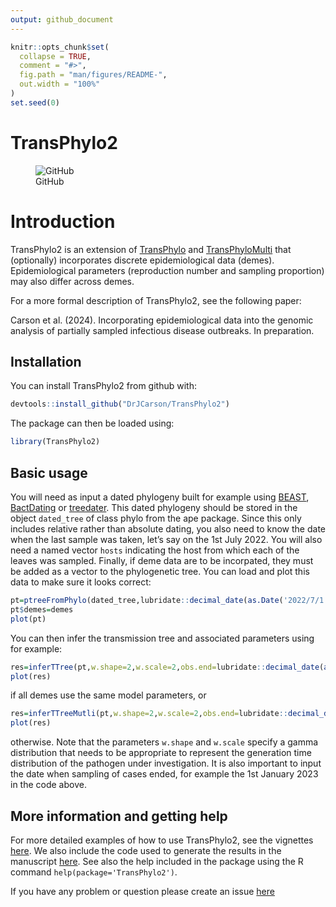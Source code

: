 ```yaml
---
output: github_document
---
```


<!-- README.md is generated from README.Rmd. Please edit that file -->

```r
knitr::opts_chunk$set(
  collapse = TRUE,
  comment = "#>",
  fig.path = "man/figures/README-",
  out.width = "100%"
)
set.seed(0)
```

# TransPhylo2

![GitHub](https://img.shields.io/github/license/DrJCarson/TransPhylo2)

# Introduction

TransPhylo2 is an extension of [TransPhylo](https://github.com/xavierdidelot/TransPhylo)
and [TransPhyloMulti](https://github.com/DrJCarson/TransPhyloMulti) that (optionally)
incorporates discrete epidemiological data (demes). Epidemiological parameters (reproduction
number and sampling proportion) may also differ across demes. 

For a more formal description of TransPhylo2, see the following paper:

Carson et al. (2024). Incorporating epidemiological data into the genomic analysis of partially sampled infectious disease outbreaks. In preparation.

## Installation

You can install TransPhylo2 from github with:

```r
devtools::install_github("DrJCarson/TransPhylo2")
```

The package can then be loaded using:
```r
library(TransPhylo2)
```

## Basic usage

You will need as input a dated phylogeny built for example using [BEAST](https://www.beast2.org/), [BactDating](https://github.com/xavierdidelot/BactDating) or [treedater](https://github.com/emvolz/treedater). This dated phylogeny should be stored in the object `dated_tree` of class phylo from the ape package. Since this only includes relative rather than absolute dating, you also need to know the date when the last sample was taken, let's say on the 1st July 2022. 
You will also need a named vector `hosts` indicating the host from which each of the leaves was sampled.
Finally, if deme data are to be incorpated, they must be added as a vector to the phylogenetic tree.
You can load and plot this data to make sure it looks correct:

```r
pt=ptreeFromPhylo(dated_tree,lubridate::decimal_date(as.Date('2022/7/1')),hosts)
pt$demes=demes
plot(pt)
```

You can then infer the transmission tree and 
associated parameters using for example:

```r
res=inferTTree(pt,w.shape=2,w.scale=2,obs.end=lubridate::decimal_date(as.Date('2023/1/1')))
plot(res)
```

if all demes use the same model parameters, or 

```r
res=inferTTreeMutli(pt,w.shape=2,w.scale=2,obs.end=lubridate::decimal_date(as.Date('2023/1/1')))
plot(res)
```

otherwise. Note that the parameters `w.shape` and `w.scale` specify a gamma distribution that needs to be appropriate to represent the generation time distribution of the pathogen under investigation. It is also important to input the date when sampling of cases ended, for example the 1st January 2023 in the code above.  

## More information and getting help

For more detailed examples of how to use TransPhylo2, see the vignettes [here](https://github.com/DrJCarson/TransPhylo2/tree/master/vignettes).
We also include the code used to generate the results in the manuscript 
[here](https://github.com/DrJCarson/TransPhylo2/tree/master/run).
See also the help included in the package using the R command
`help(package='TransPhylo2')`. 

If you have any problem or question please create an issue [here](https://github.com/DrJCarson/TransPhylo2/issues) 
